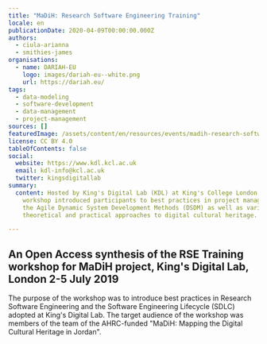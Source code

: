 ```yaml
---
title: "MaDiH: Research Software Engineering Training"
locale: en
publicationDate: 2020-04-09T00:00:00.000Z
authors:
  - ciula-arianna
  - smithies-james
organisations:
  - name: DARIAH-EU
    logo: images/dariah-eu--white.png
    url: https://dariah.eu/
tags:
  - data-modeling
  - software-development
  - data-management
  - project-management
sources: []
featuredImage: /assets/content/en/resources/events/madih-research-software-engineering-training/image.jpg
license: CC BY 4.0
tableOfContents: false
social:
  website: https://www.kdl.kcl.ac.uk
  email: kdl-info@kcl.ac.uk
  twitter: kingsdigitallab
summary:
  content: Hosted by King's Digital Lab (KDL) at King's College London, the
    workshop introduced participants to best practices in project management,
    the Agile Dynamic System Development Methods (DSDM) as well as various
    theoretical and practical approaches to digital cultural heritage.

---
```


## An Open Access synthesis of the RSE Training workshop for MaDiH project, King's Digital Lab, London 2-5 July 2019

The purpose of the workshop was to introduce best practices in Research Software Engineering and the Software Engineering Lifecycle (SDLC) adopted at King's Digital Lab. The target audience of the workshop was members of the team of the AHRC-funded "MaDiH: Mapping the Digital Cultural Heritage in Jordan".
